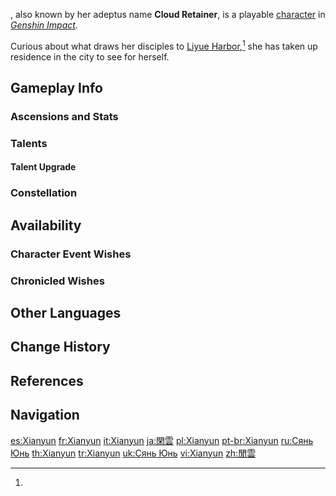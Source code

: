 {{CharacterTabs}}
{{About|the playable character|the [[Genius Invokation TCG]] Character Card|Xianyun (Character Card)}}
{{Character Infobox
|image            = <gallery>
Xianyun Card.png|Card
Character Xianyun Full Wish.png|Wish
Character Xianyun Game.png|In-Game
NPC Cloud Retainer.png|Crane Form
</gallery>

<!--Playable Character Information-->
|type             = Playable
|quality          = 5
|weapon           = Catalyst
|element          = Anemo

<!--Character Information-->
|name             = Xianyun
|birthday         = April 11th
|constellation    = Grus Serena
|region           = Liyue
|affiliation      = Mt. Aocang
|affiliation2     = Adepti
|dish             = Encompassing Gladness
|namecard         = Xianyun: White Clouds
|obtain           =
* [[The Crane Soars Skyward|Event Wish &mdash; The Crane Soars Skyward]]
|obtainType       = Event-Exclusive
|event_name       = The Crane Soars Skyward
|releaseDate      = 2024-01-31

<!--Family-->
|child            = Ganyu
|childNote        = disciple "daughter"
|childRef         = <ref name="The Glede Returns to the Pavilion">{{Ref/Quest|The Glede Returns to the Pavilion (Quest)|quote=''' Zhongli:''' Truth be told, one of my old friends has several grown daughters.}}</ref>
|child2           = Shenhe
|childNote2       = disciple "daughter"
|childRef2        = <ref name="The Glede Returns to the Pavilion"/>
|child3           = Yuandai
|childNote3       = disciple "daughter"
|childRef3        = <ref name="The Glede Returns to the Pavilion"/><ref name="Lovely Dreams">{{Ref/Quest|Lovely Dreams}}</ref>
|child4           = Shuyu
|childNote4       = disciple "daughter"
|childRef4        = <ref name="Lovely Dreams"/>

<!--Titles-->
|title            = Passerine Herald
|title2           = New Resident in Liyue Harbor

<!--Voice Actors, refer to [[Genshin Impact Wiki:Manual of Style]] for the references-->
|voiceEN          = [[imdb:nm6234098|Stephanie Panisello]]<ref name="Xianyun introduction post">Discord, Official Genshin Impact Server: [https://discord.com/channels/522681957373575168/1186257071679737867/1186257784719806466 Xianyun introduction post] ([[:File:Official Genshin Impact Discord Server Xianyun Introduction Post.png|Archived post]])</ref>
|voiceCN          = [https://zh.moegirl.org.cn/秦紫翼 Qin Ziyi ({{zh|秦紫翼}})]<ref name="Xianyun introduction post"/>
|voiceJP          = [http://amuleto.jp/talents/nakatomimana.html Nakatomi Mana ({{ja|中臣 真菜}})]<ref name="Xianyun introduction post"/>
|voiceKR          = {{w|ko:강시현|Kang Si-hyeon ({{ko|강시현}})}}<ref name="Xianyun introduction post"/>
}}
{{Lang|'''Xianyun'''|zh=闲云|zh_rm=Xiányún}}, also known by her adeptus name '''Cloud Retainer''', is a playable {{Anemo}} [[character]] in ''[[Genshin Impact]]''.

Curious about what draws her disciples to [[Liyue Harbor]],<ref name="Lovely Dreams"/> she has taken up residence in the city to see for herself.

==Gameplay Info==
===Ascensions and Stats===
{{Character Ascensions and Stats}}

===Talents===
{{Talent Table}}

====Talent Upgrade====
{{Talent Upgrade}}

===Constellation===
{{Constellation Table}}

==Availability==
===Character Event Wishes===
{{Featured}}
===Chronicled Wishes===
{{Featured|chronicled=1}}

==Other Languages==
{{Other Languages
|1_default_hidden = 1
|1_en      = Xianyun
|1_zhs     = 闲云
|1_zhs_rm  = Xiányún
|1_zht     = 閒雲
|1_zht_rm  = Xiányún
|1_ja      = 閑雲
|1_ja_rm   = Kan'un
|1_ko      = 한(閑)운
|1_ko_rm   = 
|1_es      = Xianyun
|1_fr      = Xianyun
|1_ru      = Сянь Юнь
|1_th      = Xianyun
|1_vi      = Xianyun
|1_de      = Xianyun
|1_id      = Xianyun
|1_pt      = Xianyun
|1_tr      = Xianyun
|1_it      = Xianyun

|2_en    = Cloud Retainer
|2_zhs   = 留云借风真君
|2_zhs_rm = Liúyún Jièfēng Zhēnjūn
|2_zht   = 留雲借風真君
|2_zht_rm = Liúyún Jièfēng Zhēnjūn
|2_zh_tl = The Perfected Lord who Retains the Clouds by Borrowing the Wind
|2_ja    = 留雲借風真君
|2_ja_rm = Ryuu'un Shakufuu Shinkun
|2_ja_tl = The Perfected Lord who Retains the Clouds by Borrowing the Wind{{Sino|ja}}
|2_ko    = {{tt|류운차풍진군|留雲借風真君}}
|2_ko_rm = Ryu'unchapungjin'gun
|2_ko_tl = The Perfected Lord who Retains the Clouds by Borrowing the Wind{{Sino|ko}}
|2_es    = Preservadora de Nubes
|2_es_tl = Preserver of Clouds
|2_fr    = Souffle-Nuages
|2_fr_tl = Cloud Blower
|2_ru    = Хранитель Облаков
|2_ru_tl = Cloud Keeper
|2_th    = จ้าววังวนเมฆา
|2_th_rm = Cao Wangwon Mekha
|2_th_tl = Lord Encircling the Clouds
|2_vi    = {{tt|Lưu Vân Tá Phong Chân Quân|留雲借風真君}}
|2_vi_tl = The Perfected Lord who Retains the Clouds by Borrowing the Wind{{Sino|vi}}
|2_de    = Fürstin der stehenden Wolken und des stillen Windes
|2_de_tl = Princess of Still Clouds and the Calm Wind
|2_id    = Cloud Retainer
|2_pt    = Retentora de Nuvem
|2_pt_tl = Retainer of Cloud
|2_tr    = Bulutlar Hakimi
|2_tr_tl = Clouds Ruler
|2_it    = Vestale delle nuvole
|2_it_tl = Vestal of the Clouds
}}

==Change History==
{{Change History|4.4|introduced=1.0}}

==References==
{{Reflist}}

==Navigation==
{{Character Navbox}}

[[es:Xianyun]]
[[fr:Xianyun]]
[[it:Xianyun]]
[[ja:閑雲]]
[[pl:Xianyun]]
[[pt-br:Xianyun]]
[[ru:Сянь Юнь]]
[[th:Xianyun]]
[[tr:Xianyun]]
[[uk:Сянь Юнь]]
[[vi:Xianyun]]
[[zh:閒雲]]